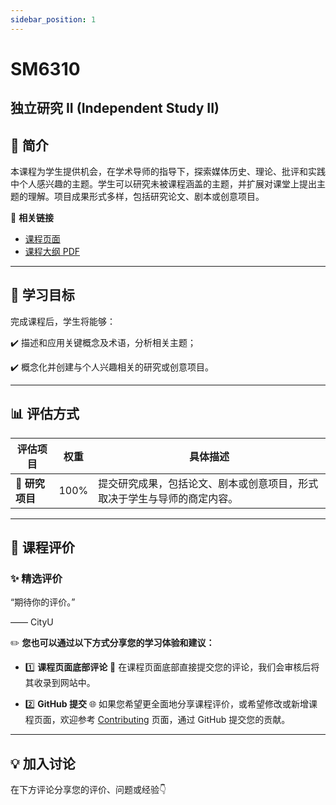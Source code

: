 ```yaml
---
sidebar_position: 1
---
```


# SM6310
## 独立研究 II (Independent Study II)

## **📘 简介**
本课程为学生提供机会，在学术导师的指导下，探索媒体历史、理论、批评和实践中个人感兴趣的主题。学生可以研究未被课程涵盖的主题，并扩展对课堂上提出主题的理解。项目成果形式多样，包括研究论文、剧本或创意项目。

🔗 **相关链接**
- [课程页面](https://www.cityu.edu.hk/catalogue/pg/202425/course/SM6310.htm)
- [课程大纲 PDF](https://www.cityu.edu.hk/catalogue/pg/202425/course/SM6310.pdf)

---

## **🎯 学习目标**

完成课程后，学生将能够：

✔️ 描述和应用关键概念及术语，分析相关主题；

✔️ 概念化并创建与个人兴趣相关的研究或创意项目。

---

## **📊 评估方式**

| **评估项目**          | **权重** | **具体描述**                                                                                       |
|----------------------|---------|---------------------------------------------------------------------------------------------------|
| **📂 研究项目**       | 100%     | 提交研究成果，包括论文、剧本或创意项目，形式取决于学生与导师的商定内容。                                              |

---

## **💬 课程评价**

### ✨ **精选评价**
<div className={commentStyles.commentBox}>
    <p className={commentStyles.commentText}>
        “期待你的评价。”
    </p>
    <p className={commentStyles.commentAuthor}>—— CityU</p>
</div>

✏️ **您也可以通过以下方式分享您的学习体验和建议：**

- 1️⃣ **课程页面底部评论**
💬 在课程页面底部直接提交您的评论，我们会审核后将其收录到网站中。

- 2️⃣ **GitHub 提交**
🌐 如果您希望更全面地分享课程评价，或希望修改或新增课程页面，欢迎参考 [Contributing](https://penjc.github.io/cityU-navigator/contributing) 页面，通过 GitHub 提交您的贡献。

---

## **💡 加入讨论**

在下方评论分享您的评价、问题或经验👇
<Utterances />